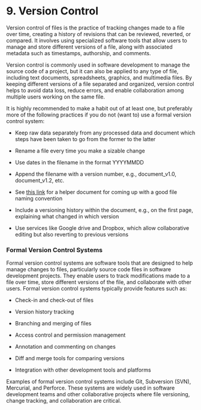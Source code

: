 # 9. Version Control {.unnumbered}

Version control of files is the practice of tracking changes made to a file over time, creating a history of revisions that can be reviewed, reverted, or compared. It involves using specialized software tools that allow users to manage and store different versions of a file, along with associated metadata such as timestamps, authorship, and comments.

Version control is commonly used in software development to manage the source code of a project, but it can also be applied to any type of file, including text documents, spreadsheets, graphics, and multimedia files. By keeping different versions of a file separated and organized, version control helps to avoid data loss, reduce errors, and enable collaboration among multiple users working on the same file.

It is highly recommended to make a habit out of at least one, but preferably more of the following practices if you do not (want to) use a formal version control system:

-   Keep raw data separately from any processed data and document which steps have been taken to go from the former to the latter

-   Rename a file every time you make a sizable change

-   Use dates in the filename in the format YYYYMMDD

-   Append the filename with a version number, e.g., document_v1.0, document_v1.2, etc.

-   See [this link](https://authors.library.caltech.edu/103626/) for a helper document for coming up with a good file naming convention

-   Include a versioning history within the document, e.g., on the first page, explaining what changed in which version

-   Use services like Google drive and Dropbox, which allow collaborative editing but also reverting to previous versions

### **Formal Version Control Systems**

Formal version control systems are software tools that are designed to help manage changes to files, particularly source code files in software development projects. They enable users to track modifications made to a file over time, store different versions of the file, and collaborate with other users. Formal version control systems typically provide features such as:

-   Check-in and check-out of files

-   Version history tracking

-   Branching and merging of files

-   Access control and permission management

-   Annotation and commenting on changes

-   Diff and merge tools for comparing versions

-   Integration with other development tools and platforms

Examples of formal version control systems include Git, Subversion (SVN), Mercurial, and Perforce. These systems are widely used in software development teams and other collaborative projects where file versioning, change tracking, and collaboration are critical.
